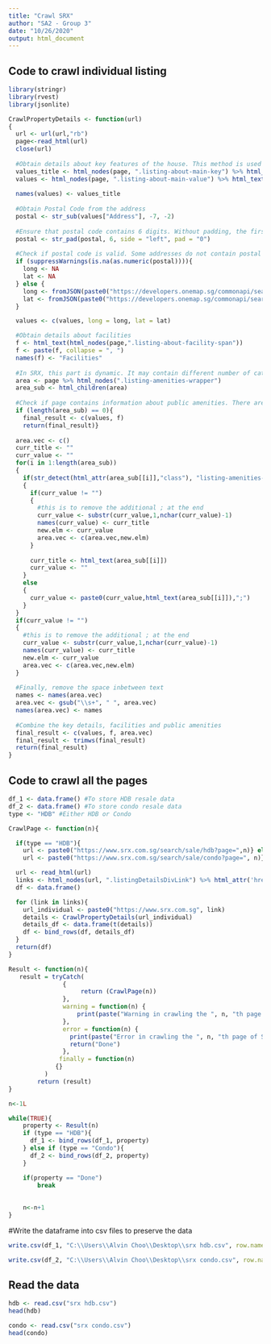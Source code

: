 ---
title: "Crawl SRX"
author: "SA2 - Group 3"
date: "10/26/2020"
output: html_document
---

## Code to crawl individual listing
```{r eval=FALSE}
library(stringr)
library(rvest)
library(jsonlite)

CrawlPropertyDetails <- function(url)
{
  url <- url(url,"rb")
  page<-read_html(url)
  close(url)
  
  #Obtain details about key features of the house. This method is used as the position and number of key features changes based on the listing
  values_title <- html_nodes(page, ".listing-about-main-key") %>% html_text()
  values <- html_nodes(page, ".listing-about-main-value") %>% html_text()
  
  names(values) <- values_title
  
  #Obtain Postal Code from the address
  postal <- str_sub(values["Address"], -7, -2)
  
  #Ensure that postal code contains 6 digits. Without padding, the first digit would be removed if its zero and postal code would only be 5 digits
  postal <- str_pad(postal, 6, side = "left", pad = "0")
  
  #Check if postal code is valid. Some addresses do not contain postal code. If addresses are valid, convert the postal code to longitude and latitude by using the API from OneMap.
  if (suppressWarnings(is.na(as.numeric(postal)))){
    long <- NA
    lat <- NA
  } else {
    long <- fromJSON(paste0("https://developers.onemap.sg/commonapi/search?searchVal=", postal, "&returnGeom=Y&getAddrDetails=N&pageNum=1"))$results$LONGITUDE[1]
    lat <- fromJSON(paste0("https://developers.onemap.sg/commonapi/search?searchVal=", postal, "&returnGeom=Y&getAddrDetails=N&pageNum=1"))$results$LATITUDE[1]
  }

  values <- c(values, long = long, lat = lat)

  #Obtain details about facilities
  f <- html_text(html_nodes(page,".listing-about-facility-span"))
  f <- paste(f, collapse = ", ")
  names(f) <- "Facilities"
  
  #In SRX, this part is dynamic. It may contain different number of categories, depending on the number of public facilities around the area.
  area <- page %>% html_nodes(".listing-amenities-wrapper")
  area_sub <- html_children(area)
  
  #Check if page contains information about public amenities. There are some listings without any nearby public amenities
  if (length(area_sub) == 0){
    final_result <- c(values, f)
    return(final_result)}
  
  area.vec <- c()
  curr_title <- ""
  curr_value <- ""
  for(i in 1:length(area_sub))
  {
    if(str_detect(html_attr(area_sub[[i]],"class"), "listing-amenities-category"))
    {
      if(curr_value != "")
      {
        #this is to remove the additional ; at the end
        curr_value <- substr(curr_value,1,nchar(curr_value)-1)
        names(curr_value) <- curr_title
        new.elm <- curr_value
        area.vec <- c(area.vec,new.elm)
      }
      
      curr_title <- html_text(area_sub[[i]])
      curr_value <- ""
    }
    else
    {
      curr_value <- paste0(curr_value,html_text(area_sub[[i]]),";")
    }
  }
  if(curr_value != "")
  {
    #this is to remove the additional ; at the end
    curr_value <- substr(curr_value,1,nchar(curr_value)-1)
    names(curr_value) <- curr_title
    new.elm <- curr_value
    area.vec <- c(area.vec,new.elm)
  }
  
  #Finally, remove the space inbetween text
  names <- names(area.vec)
  area.vec <- gsub("\\s+", " ", area.vec)
  names(area.vec) <- names
  
  #Combine the key details, facilities and public amenities
  final_result <- c(values, f, area.vec)
  final_result <- trimws(final_result)
  return(final_result)
}
```

## Code to crawl all the pages
```{r eval=FALSE}
df_1 <- data.frame() #To store HDB resale data
df_2 <- data.frame() #To store condo resale data
type <- "HDB" #Either HDB or Condo

CrawlPage <- function(n){

  if(type == "HDB"){
    url <- paste0("https://www.srx.com.sg/search/sale/hdb?page=",n)} else if (type == "Condo"){
    url <- paste0("https://www.srx.com.sg/search/sale/condo?page=", n)}

  url <- read_html(url)
  links <- html_nodes(url, ".listingDetailsDivLink") %>% html_attr('href')
  df <- data.frame()

  for (link in links){
    url_individual <- paste0("https://www.srx.com.sg", link)
    details <- CrawlPropertyDetails(url_individual)
    details_df <- data.frame(t(details))
    df <- bind_rows(df, details_df)
  }
  return(df)
}

Result <- function(n){
   result = tryCatch(
               {
                    return (CrawlPage(n))
               },
               warning = function(n) {
                   print(paste("Warning in crawling the ", n, "th page of SRX", sep = ""))
               },
               error = function(n) {
                 print(paste("Error in crawling the ", n, "th page of SRX", sep = ""))
                 return("Done")
               },
              finally = function(n)
             {}
          )
        return (result)
}

n<-1L

while(TRUE){
    property <- Result(n)
    if (type == "HDB"){
      df_1 <- bind_rows(df_1, property)
    } else if (type == "Condo"){
      df_2 <- bind_rows(df_2, property)
    }

    if(property == "Done")
        break
     
    
    n<-n+1
}

```

#Write the dataframe into csv files to preserve the data
```{r eval=FALSE}
write.csv(df_1, "C:\\Users\\Alvin Choo\\Desktop\\srx hdb.csv", row.names = T)

write.csv(df_2, "C:\\Users\\Alvin Choo\\Desktop\\srx condo.csv", row.names = T)

```

## Read the data
```{r}
hdb <- read.csv("srx hdb.csv")
head(hdb)

condo <- read.csv("srx condo.csv")
head(condo)
```

